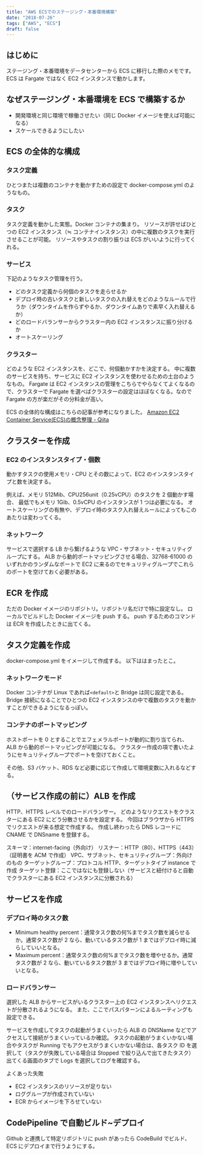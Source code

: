 ```yaml
---
title: "AWS ECSでのステージング・本番環境構築"
date: "2018-07-26"
tags: ["AWS", "ECS"]
draft: false
---
```


## はじめに

ステージング・本番環境をデータセンターから ECS に移行した際のメモです。
ECS は Fargate ではなく EC2 インスタンスで動かします。

## なぜステージング・本番環境を ECS で構築するか

- 開発環境と同じ環境で稼働させたい（同じ Docker イメージを使えば可能になる）
- スケールできるようにしたい

## ECS の全体的な構成

### タスク定義

ひとつまたは複数のコンテナを動かすための設定で docker-compose.yml のようなもの。

### タスク

タスク定義を動かした実態。Docker コンテナの集まり。
リソースが許せばひとつの EC2 インスタンス（≒ コンテナインスタンス）の中に複数のタスクを実行させることが可能。
リソースやタスクの割り振りは ECS がいいように行ってくれる。

### サービス

下記のようなタスク管理を行う。

- どのタスク定義から何個のタスクを走らせるか
- デプロイ時の古いタスクと新しいタスクの入れ替えをどのようなルールで行うか（ダウンタイムを作らずやるか、ダウンタイムありで素早く入れ替えるか）
- どのロードバランサーからクラスター内の EC2 インスタンスに振り分けるか
- オートスケーリング

### クラスター

どのような EC2 インスタンスを、どこで、何個動かすかを決定する。
中に複数のサービスを持ち、サービスに EC2 インスタンスを使わせるための土台のようなもの。
Fargate は EC2 インスタンスの管理をこちらでやらなくてよくなるので、クラスターで Fargate を選べばクラスターの設定はほぼなくなる。なので Fargate の方が楽だがその分料金が高い。

ECS の全体的な構成はこちらの記事が参考になりました。
[Amazon EC2 Container Service(ECS)の概念整理 - Qiita](https://qiita.com/NewGyu/items/9597ed2eda763bd504d7)

## クラスターを作成

### EC2 のインスタンスタイプ・個数

動かすタスクの使用メモリ・CPU とその数によって、EC2 のインスタンスタイプと数を決定する。

例えば、メモリ 512Mib、CPU256unit（0.25vCPU）のタスクを 2 個動かす場合、
最低でもメモリ 1Gib、0.5vCPU のインスタンスが 1 つは必要になる。
オートスケーリングの有無や、デプロイ時のタスク入れ替えルールによってもこのあたりは変わってくる。

### ネットワーク

サービスで選択する LB から繋げるような VPC・サブネット・セキュリティグループにする。
ALB から動的ポートマッピングさせる場合、32768-61000 のいずれかのランダムなポートで EC2 に来るのでセキュリティグループでこれらのポートを空けておく必要がある。

## ECR を作成

ただの Docker イメージのリポジトリ。リポジトリ名だけで特に設定なし。
ローカルでビルドした Docker イメージを push する。
push するためのコマンドは ECR を作成したときに出てくる。

## タスク定義を作成

docker-compose.yml をイメージして作成する。
以下ははまったとこ。

### ネットワークモード

Docker コンテナが Linux であれば`<default>`と Bridge は同じ設定である。
Bridge 接続になることでひとつの EC2 インスタンスの中で複数のタスクを動かすことができるようになるっぽい。

### コンテナのポートマッピング

ホストポートを 0 とすることでエフェメラルポートが動的に割り当てられ、ALB から動的ポートマッピングが可能になる。
クラスター作成の項で書いたようにセキュリティグループでポートを空けておくこと。

その他、S3 バケット、RDS など必要に応じて作成して環境変数に入れるなどする。

## （サービス作成の前に）ALB を作成

HTTP、HTTPS レベルでのロードバランサー。
どのようなリクエストをクラスターにある EC2 にどう分散させるかを設定する。
今回はブラウザから HTTPS でリクエストが来る想定で作成する。
作成し終わったら DNS レコードに CNAME で DNSname を登録する。

スキーマ：internet-facing（外向け）
リスナー：HTTP（80）、HTTPS（443）（証明書を ACM で作成）
VPC、サブネット、セキュリティグループ：外向けのもの
ターゲットグループ：プロトコル HTTP、ターゲットタイプ instance で作成
ターゲット登録：ここではなにも登録しない（サービスと紐付けると自動でクラスターにある EC2 インスタンスに分散される）

## サービスを作成

### デプロイ時のタスク数

- Minimum healthy percent：通常タスク数の何%までタスク数を減らせるか。通常タスク数が 2 なら、動いているタスク数が 1 まではデプロイ時に減らしていいとなる。
- Maximum percent：通常タスク数の何%までタスク数を増やせるか。通常タスク数が 2 なら、動いているタスク数が 3 まではデプロイ時に増やしていいとなる。

### ロードバランサー

選択した ALB からサービスがいるクラスター上の EC2 インスタンスへリクエストが分散されるようになる。
また、ここでパスパターンによるルーティングも設定できる。

サービスを作成してタスクの起動がうまくいったら ALB の DNSName などでアクセスして接続がうまくいっているか確認。
タスクの起動がうまくいかない場合やタスクが Running でもアクセスがうまくいかない場合は、各タスク ID を選択して（タスクが失敗している場合は Stopped で絞り込んで出てきたタスク）出てくる画面のタブで Logs を選択してログを確認する。

よくあった失敗

- EC2 インスタンスのリソースが足りない
- ロググループが作成されていない
- ECR からイメージを下ろせていない

## CodePipeline で自動ビルド~デプロイ

Github と連携して特定リポジトリに push があったら CodeBuild でビルド、ECS にデプロイまで行うようにする。

